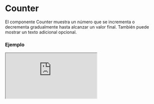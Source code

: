 
# Counter

El componente Counter muestra un número que se incrementa o decrementa gradualmente hasta alcanzar un valor final. También puede mostrar un texto adicional opcional.

### Ejemplo

<Iframe minHeightIframe="30dvh" src="https://fenextjs-component-storybook.vercel.app/iframe.html?args=&id=counter-counter--index&viewMode=story" />

### Importacion

Para importar el componente Counter, se puede hacer desde fenextjs

```tsx copy
import { Counter } from "fenextjs";
```

### Parametros

| Parametro | Tipo | Requerido | Default | Descripcion |
| --------- | ---- | --------- | ------- | ----------- |
| number | number | sí | 0 | El número que se mostrará y que será incrementado o decrementado gradualmente. |
| text | ReactNode | no | undefined | Texto adicional que se puede mostrar junto con el contador. |
| time | number | no | 1000 | Tiempo en milisegundos para alcanzar el número final. |
| decimal | number | no | 2 | Cantidad de decimales a mostrar en el número. |
| parseNumber | (n: number) =\> ReactNode | no | parseNumberCount | Función personalizada para formatear el número antes de mostrarlo. |
| className | string | no | '' | Clase CSS para personalizar el contenedor del componente. |
| classNameNumber | string | no | '' | Clase CSS para personalizar la apariencia del número. |
| classNameText | string | no | '' | Clase CSS para personalizar la apariencia del texto. |

### Storybook

Para ver el storybook del componente lo puede hacer con este [link](https://fenextjs-component-storybook.vercel.app/?path=/story/counter-counter--index)

### Usos

- Básico

```tsx copy
<Counter number={100} />
```

- Counter con texto adicional

```tsx copy
<Counter number={100} text="Progreso" />
```

- Counter con tiempo personalizado

```tsx copy
<Counter number={500} time={2000} />
```

